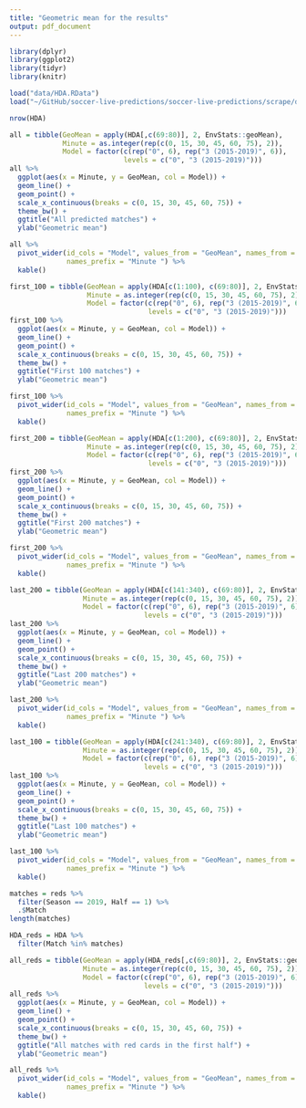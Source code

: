```yaml
---
title: "Geometric mean for the results"
output: pdf_document
---
```


```r
library(dplyr)
library(ggplot2)
library(tidyr)
library(knitr)

load("data/HDA.RData")
load("~/GitHub/soccer-live-predictions/soccer-live-predictions/scrape/data/reds.RData")

nrow(HDA)
```

```r
all = tibble(GeoMean = apply(HDA[,c(69:80)], 2, EnvStats::geoMean),
             Minute = as.integer(rep(c(0, 15, 30, 45, 60, 75), 2)),
             Model = factor(c(rep("0", 6), rep("3 (2015-2019)", 6)),
                            levels = c("0", "3 (2015-2019)"))) 
all %>%
  ggplot(aes(x = Minute, y = GeoMean, col = Model)) +
  geom_line() +
  geom_point() +
  scale_x_continuous(breaks = c(0, 15, 30, 45, 60, 75)) +
  theme_bw() +
  ggtitle("All predicted matches") +
  ylab("Geometric mean")

all %>%
  pivot_wider(id_cols = "Model", values_from = "GeoMean", names_from = "Minute",
              names_prefix = "Minute ") %>%
  kable()
```

\clearpage

```r
first_100 = tibble(GeoMean = apply(HDA[c(1:100), c(69:80)], 2, EnvStats::geoMean),
                   Minute = as.integer(rep(c(0, 15, 30, 45, 60, 75), 2)),
                   Model = factor(c(rep("0", 6), rep("3 (2015-2019)", 6)),
                                  levels = c("0", "3 (2015-2019)")))  
first_100 %>%
  ggplot(aes(x = Minute, y = GeoMean, col = Model)) +
  geom_line() +
  geom_point() +
  scale_x_continuous(breaks = c(0, 15, 30, 45, 60, 75)) +
  theme_bw() +
  ggtitle("First 100 matches") +
  ylab("Geometric mean")

first_100 %>%
  pivot_wider(id_cols = "Model", values_from = "GeoMean", names_from = "Minute",
              names_prefix = "Minute ") %>%
  kable()
```

\clearpage

```r
first_200 = tibble(GeoMean = apply(HDA[c(1:200), c(69:80)], 2, EnvStats::geoMean),
                   Minute = as.integer(rep(c(0, 15, 30, 45, 60, 75), 2)),
                   Model = factor(c(rep("0", 6), rep("3 (2015-2019)", 6)),
                                  levels = c("0", "3 (2015-2019)"))) 
first_200 %>%
  ggplot(aes(x = Minute, y = GeoMean, col = Model)) +
  geom_line() +
  geom_point() +
  scale_x_continuous(breaks = c(0, 15, 30, 45, 60, 75)) +
  theme_bw() +
  ggtitle("First 200 matches") +
  ylab("Geometric mean")

first_200 %>%
  pivot_wider(id_cols = "Model", values_from = "GeoMean", names_from = "Minute",
              names_prefix = "Minute ") %>%
  kable()
```

\clearpage

```r
last_200 = tibble(GeoMean = apply(HDA[c(141:340), c(69:80)], 2, EnvStats::geoMean),
                  Minute = as.integer(rep(c(0, 15, 30, 45, 60, 75), 2)),
                  Model = factor(c(rep("0", 6), rep("3 (2015-2019)", 6)),
                                 levels = c("0", "3 (2015-2019)"))) 
last_200 %>%
  ggplot(aes(x = Minute, y = GeoMean, col = Model)) +
  geom_line() +
  geom_point() +
  scale_x_continuous(breaks = c(0, 15, 30, 45, 60, 75)) +
  theme_bw() +
  ggtitle("Last 200 matches") +
  ylab("Geometric mean")

last_200 %>%
  pivot_wider(id_cols = "Model", values_from = "GeoMean", names_from = "Minute",
              names_prefix = "Minute ") %>%
  kable()
```

\clearpage

```r
last_100 = tibble(GeoMean = apply(HDA[c(241:340), c(69:80)], 2, EnvStats::geoMean),
                  Minute = as.integer(rep(c(0, 15, 30, 45, 60, 75), 2)),
                  Model = factor(c(rep("0", 6), rep("3 (2015-2019)", 6)),
                                 levels = c("0", "3 (2015-2019)"))) 
last_100 %>%
  ggplot(aes(x = Minute, y = GeoMean, col = Model)) +
  geom_line() +
  geom_point() +
  scale_x_continuous(breaks = c(0, 15, 30, 45, 60, 75)) +
  theme_bw() +
  ggtitle("Last 100 matches") +
  ylab("Geometric mean")

last_100 %>%
  pivot_wider(id_cols = "Model", values_from = "GeoMean", names_from = "Minute",
              names_prefix = "Minute ") %>%
  kable()
```

\clearpage

```r
matches = reds %>%
  filter(Season == 2019, Half == 1) %>%
  .$Match
length(matches)
```

```r
HDA_reds = HDA %>%
  filter(Match %in% matches)

all_reds = tibble(GeoMean = apply(HDA_reds[,c(69:80)], 2, EnvStats::geoMean),
                  Minute = as.integer(rep(c(0, 15, 30, 45, 60, 75), 2)),
                  Model = factor(c(rep("0", 6), rep("3 (2015-2019)", 6)),
                                 levels = c("0", "3 (2015-2019)"))) 
all_reds %>%
  ggplot(aes(x = Minute, y = GeoMean, col = Model)) +
  geom_line() +
  geom_point() +
  scale_x_continuous(breaks = c(0, 15, 30, 45, 60, 75)) +
  theme_bw() +
  ggtitle("All matches with red cards in the first half") +
  ylab("Geometric mean")

all_reds %>%
  pivot_wider(id_cols = "Model", values_from = "GeoMean", names_from = "Minute",
              names_prefix = "Minute ") %>%
  kable()
```

